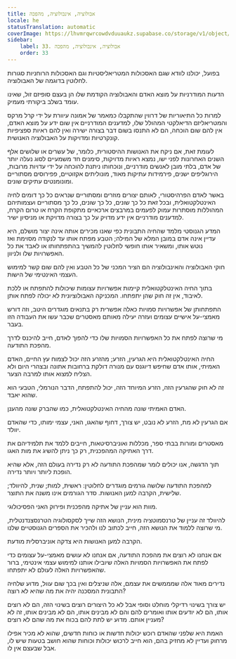 ```yaml
---
title: אבולוציה, אינבולוציה, מהפכה
locale: he
statusTranslation: automatic
coverImage: https://lhvmrqwrcowdvduuaukz.supabase.co/storage/v1/object/public/strapi-uploads/small_cover-educacion-fundamental.webp-2d51a7828a2b1309555be27f7e2a61a0.webp
sidebar:
    label: 33. אבולוציה, אינבולוציה, מהפכה
    order: 33
---
```

בפועל, יכולנו לוודא שגם האסכולות המטריאליסטיות וגם האסכולות הרוחניות סגורות לחלוטין בדוגמה של האבולוציה.

הדעות המודרניות על מוצא האדם והאבולוציה הקודמת שלו הן בעצם סופיזם זול, שאינו עומד בשלב ביקורתי מעמיק.

למרות כל התיאוריות של דרווין שהתקבלו כמאמר של אמונה עיוורת על ידי קרל מרקס והמטריאליזם הדיאלקטי המהולל שלו, למדענים המודרניים אין שום ידע על מוצא האדם, אין להם שום הוכחה, הם לא התנסו בשום דבר בצורה ישירה ואין להם ראיות ספציפיות קונקרטיות ומדויקות על האבולוציה האנושית.

לעומת זאת, אם ניקח את האנושות ההיסטורית, כלומר, של עשרים או שלושים אלף השנים האחרונות לפני ישו, נמצא ראיות מדויקות, סימנים חד משמעיים לסוג נעלה יותר של אדם, בלתי מובן לאנשים מודרניים, ונוכחותו ניתנת להוכחה על ידי עדויות מרובות, הירוגליפים ישנים, פירמידות עתיקות מאוד, מונוליתים אקזוטיים, פפירוסים מסתוריים ומונומנטים עתיקים שונים.

באשר לאדם הפרהיסטורי, לאותם יצורים מוזרים ומסתוריים שנראים כל כך דומים לחיה האינטלקטואלית, ובכל זאת כל כך שונים, כל כך שונים, כל כך מסתוריים ועצמותיהם המהוללות מוסתרות עמוק לפעמים במרבצים ארכאיים מתקופת הקרח או טרום הקרח, למדענים מודרניים אין ידע מדויק על כך בצורה מדויקת או מניסיון ישיר.

המדע הגנוסטי מלמד שהחיה התבונית כפי שאנו מכירים אותה אינה יצור מושלם, היא עדיין אינה אדם במובן המלא של המילה; הטבע מפתח אותו עד לנקודה מסוימת ואז נוטש אותו, ומשאיר אותו חופשי לחלוטין להמשיך בהתפתחותו או לאבד את כל האפשרויות שלו ולניוון.

חוקי האבולוציה והאינבולוציה הם הציר המכני של כל הטבע ואין להם שום קשר למימוש העצמי האינטימי של הישות.

בתוך החיה האינטלקטואלית קיימות אפשרויות עצומות שיכולות להתפתח או ללכת לאיבוד, אין זה חוק שהן יתפתחו. המכניקה האבולוציונית לא יכולה לפתח אותן.

התפתחותן של אפשרויות סמויות כאלה אפשרית רק בתנאים מוגדרים היטב, וזה דורש מאמצי-על אישיים עצומים ועזרה יעילה מאותם מאסטרים שכבר עשו את העבודה הזו בעבר.

מי שרוצה לפתח את כל האפשרויות הסמויות שלו כדי להפוך לאדם, חייב להיכנס לדרך מהפכת התודעה.

החיה האינטלקטואלית היא הגרעין, הזרע; מהזרע הזה יכול לצמוח עץ החיים, האדם האמיתי, אותו אדם שחיפש דיוגנס עם מנורה דולקת ברחובות אתונה ובצהרי היום ולא הצליח למצוא אותו למרבה הצער.

זה לא חוק שהגרעין הזה, הזרע המיוחד הזה, יכול להתפתח, הדבר הנורמלי, הטבעי הוא שהוא יאבד.

האדם האמיתי שונה מהחיה האינטלקטואלית, כמו שהברק שונה מהענן.

אם הגרעין לא מת, הזרע לא נובט, יש צורך, דחוף שהאגו, האני, עצמי ימותו, כדי שהאדם יוולד.

מאסטרים ומורות בבתי ספר, מכללות ואוניברסיטאות, חייבים ללמד את תלמידיהם את דרך האתיקה המהפכנית, רק כך ניתן להשיג את מות האגו.

תוך הדגשה, אנו יכולים לומר שמהפכת התודעה לא רק נדירה בעולם הזה, אלא שהיא הופכת ליותר ויותר נדירה.

למהפכת התודעה שלושה גורמים מוגדרים לחלוטין: ראשית, למות; שנית, להיוולד; שלישית, הקרבה למען האנושות. סדר הגורמים אינו משנה את התוצר.

מוות הוא עניין של אתיקה מהפכנית ופירוק האני הפסיכולוגי.

להיוולד זה עניין של טרנסמוטציה מינית, הנושא הזה שייך לסקסולוגיה הטרנסצנדנטלית, מי שרוצה ללמוד את הנושא הזה, חייב לכתוב לנו ולהכיר את הספרים הגנוסטיים שלנו.

הקרבה למען האנושות היא צדקה אוניברסלית מודעת.

אם אנחנו לא רוצים את מהפכת התודעה, אם אנחנו לא עושים מאמצי-על עצומים כדי לפתח את האפשרויות הסמויות האלה שיובילו אותנו למימוש עצמי אינטימי, ברור שהאפשרויות האלה לעולם לא יתפתחו.

נדירים מאוד אלה שמממשים את עצמם, אלה שניצלים ואין בכך שום עוול, מדוע שלחיה התבונית המסכנה יהיה את מה שהיא לא רוצה?

יש צורך בשינוי רדיקלי מוחלט וסופי אבל לא כל היצורים רוצים בשינוי הזה, הם לא רוצים אותו, הם לא יודעים אותו ואומרים להם והם לא מבינים אותו, הם לא מבינים אותו, זה לא מעניין אותם. מדוע יש לתת להם בכוח את מה שהם לא רוצים?

האמת היא שלפני שהאדם רוכש יכולות חדשות או כוחות חדשים, שהוא לא מכיר אפילו מרחוק ועדיין לא מחזיק בהם, הוא חייב לרכוש יכולות וכוחות שהוא חושב בטעות שיש לו, אבל שבעצם אין לו.

